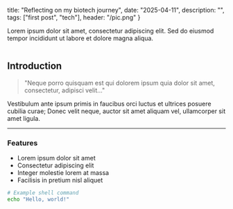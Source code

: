   title: "Reflecting on my biotech journey",
  date: "2025-04-11",
  description: "",
  tags: ["first post", "tech"],
  header: "/pic.png"
}


Lorem ipsum dolor sit amet, consectetur adipiscing elit. Sed do eiusmod tempor incididunt ut labore et dolore magna aliqua.


<div className="flex flex-wrap">
  <img
    className="w-80 drop-shadow-xl"
    src="/pic.png"
    alt=""
  >
  </img>
</div>

## Introduction

> "Neque porro quisquam est qui dolorem ipsum quia dolor sit amet, consectetur, adipisci velit..."

Vestibulum ante ipsum primis in faucibus orci luctus et ultrices posuere cubilia curae; Donec velit neque, auctor sit amet aliquam vel, ullamcorper sit amet ligula.

---

### Features

- Lorem ipsum dolor sit amet
- Consectetur adipiscing elit
- Integer molestie lorem at massa
- Facilisis in pretium nisl aliquet   


```bash
# Example shell command
echo "Hello, world!"
```
 